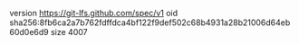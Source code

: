 version https://git-lfs.github.com/spec/v1
oid sha256:8fb6ca2a7b762fdffdca4bf122f9def502c68b4931a28b21006d64eb60d0e6d9
size 4007
